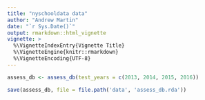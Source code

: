 ```yaml
---
title: "nyschooldata data"
author: "Andrew Martin"
date: "`r Sys.Date()`"
output: rmarkdown::html_vignette
vignette: >
  %\VignetteIndexEntry{Vignette Title}
  %\VignetteEngine{knitr::rmarkdown}
  %\VignetteEncoding{UTF-8}
---
```



```r

assess_db <- assess_db(test_years = c(2013, 2014, 2015, 2016))

```

```r

save(assess_db, file = file.path('data', 'assess_db.rda'))

```
